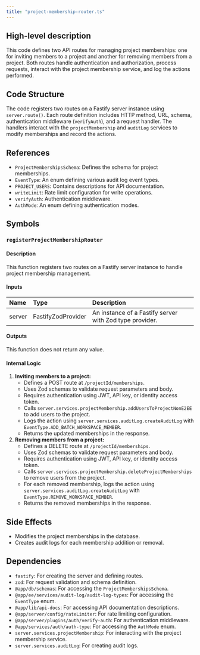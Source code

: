 ```yaml
---
title: "project-membership-router.ts"
---
```


## High-level description
This code defines two API routes for managing project memberships: one for inviting members to a project and another for removing members from a project. Both routes handle authentication and authorization, process requests, interact with the project membership service, and log the actions performed.

## Code Structure
The code registers two routes on a Fastify server instance using `server.route()`. Each route definition includes HTTP method, URL, schema, authentication middleware (`verifyAuth`), and a request handler. The handlers interact with the `projectMembership` and `auditLog` services to modify memberships and record the actions.

## References
- `ProjectMembershipsSchema`: Defines the schema for project memberships.
- `EventType`: An enum defining various audit log event types.
- `PROJECT_USERS`: Contains descriptions for API documentation.
- `writeLimit`: Rate limit configuration for write operations.
- `verifyAuth`: Authentication middleware.
- `AuthMode`: An enum defining authentication modes.

## Symbols
### `registerProjectMembershipRouter`
#### Description
This function registers two routes on a Fastify server instance to handle project membership management.

#### Inputs
| Name | Type | Description |
|:-----|:-----|:------------|
| server | FastifyZodProvider | An instance of a Fastify server with Zod type provider. |

#### Outputs
This function does not return any value.

#### Internal Logic
1. **Inviting members to a project:**
    - Defines a POST route at `/projectId/memberships`.
    - Uses Zod schemas to validate request parameters and body.
    - Requires authentication using JWT, API key, or identity access token.
    - Calls `server.services.projectMembership.addUsersToProjectNonE2EE` to add users to the project.
    - Logs the action using `server.services.auditLog.createAuditLog` with `EventType.ADD_BATCH_WORKSPACE_MEMBER`.
    - Returns the updated memberships in the response.
2. **Removing members from a project:**
    - Defines a DELETE route at `/projectId/memberships`.
    - Uses Zod schemas to validate request parameters and body.
    - Requires authentication using JWT, API key, or identity access token.
    - Calls `server.services.projectMembership.deleteProjectMemberships` to remove users from the project.
    - For each removed membership, logs the action using `server.services.auditLog.createAuditLog` with `EventType.REMOVE_WORKSPACE_MEMBER`.
    - Returns the removed memberships in the response.

## Side Effects
- Modifies the project memberships in the database.
- Creates audit logs for each membership addition or removal.

## Dependencies
- `fastify`: For creating the server and defining routes.
- `zod`: For request validation and schema definition.
- `@app/db/schemas`: For accessing the `ProjectMembershipsSchema`.
- `@app/ee/services/audit-log/audit-log-types`: For accessing the `EventType` enum.
- `@app/lib/api-docs`: For accessing API documentation descriptions.
- `@app/server/config/rateLimiter`: For rate limiting configuration.
- `@app/server/plugins/auth/verify-auth`: For authentication middleware.
- `@app/services/auth/auth-type`: For accessing the `AuthMode` enum.
- `server.services.projectMembership`: For interacting with the project membership service.
- `server.services.auditLog`: For creating audit logs.

